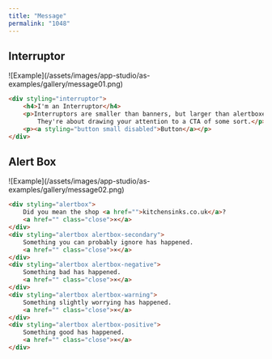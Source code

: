 ```yaml
---
title: "Message"
permalink: "1048"
---
```


## Interruptor

<Frame>![Example](/assets/images/app-studio/as-examples/gallery/message01.png)</Frame>

```html
<div styling="interruptor">
    <h4>I'm an Interruptor</h4>
    <p>Interruptors are smaller than banners, but larger than alertboxes.<br>
        They're about drawing your attention to a CTA of some sort.</p>
    <p><a styling="button small disabled">Button</a></p>
</div>
```

## Alert Box

<Frame>![Example](/assets/images/app-studio/as-examples/gallery/message02.png)</Frame>

```html
<div styling="alertbox">
    Did you mean the shop <a href="">kitchensinks.co.uk</a>?
    <a href="" class="close">×</a>
</div>
<div styling="alertbox alertbox-secondary">
    Something you can probably ignore has happened.
    <a href="" class="close">×</a>
</div>
<div styling="alertbox alertbox-negative">
    Something bad has happened.
    <a href="" class="close">×</a>
</div>
<div styling="alertbox alertbox-warning">
    Something slightly worrying has happened.
    <a href="" class="close">×</a>
</div>
<div styling="alertbox alertbox-positive">
    Something good has happened.
    <a href="" class="close">×</a>
</div>
```